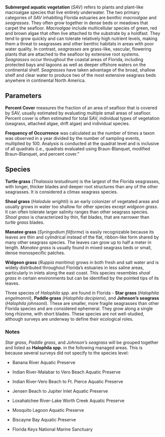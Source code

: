 

**Submerged aquatic vegetation** (*SAV*) refers to plants and plant-like macroalgae species that live entirely underwater. 
The two primary categories of *SAV* inhabiting Florida estuaries are *benthic macroalgae* and *seagrasses*. 
They often grow together in dense beds or meadows that carpet the seafloor. 
*Macroalgae* include multicellular species of green, red and brown algae that often live attached to the substrate by a holdfast. 
They tend to grow quickly and can tolerate relatively high nutrient levels, 
making them a threat to seagrasses and other benthic habitats in areas with poor water quality. 
In contrast, *seagrasses* are grass-like, vascular, flowering plants that are attached to the seafloor by extensive root systems. 
*Seagrasses* occur throughout the coastal areas of Florida, including protected bays and lagoons as well as deeper offshore waters on the continental shelf.
*Seagrasses* have taken advantage of the broad, shallow shelf and clear water to produce two of the most 
extensive seagrass beds anywhere in continental North America.  


## Parameters  


**Percent Cover** measures the fraction of an area of seafloor that is covered by SAV, 
usually estimated by evaluating multiple small areas of seafloor. 
Percent cover is often estimated for total SAV, individual types of vegetation (seagrass, attached algae, drift algae) and individual species.  

**Frequency of Occurrence** was calculated as the number of times a taxon was observed in a year divided by the number of sampling events,
multiplied by 100. Analysis is conducted at the quadrat level and is inclusive of all quadrats 
(i.e., quadrats evaluated using Braun-Blanquet, modified Braun-Blanquet, and percent cover."  


## Species  


**Turtle grass** (*Thalassia testudinum*) is the largest of the Florida seagrasses, with longer, thicker blades and deeper root structures
than any of the other seagrasses. It is considered a climax seagrass species.  

**Shoal grass** (*Halodule wrightii*) is an early colonizer of vegetated areas and usually grows in water too shallow for other species
except *widgeon grass*. It can often tolerate larger salinity ranges than other seagrass species. *Shoal grass* is characterized by thin, flat blades, 
that are narrower than *turtle grass* blades.  

**Manatee grass** (*Syringodium filiforme*) is easily recognizable because its leaves are thin and cylindrical instead of the flat, ribbon-like 
form shared by many other seagrass species. The leaves can grow up to half a meter in length. *Manatee grass* is usually found in mixed seagrass 
beds or small, dense monospecific patches.  

**Widgeon grass** (*Ruppia maritima*) grows in both fresh and salt water and is widely distributed throughout Florida's estuaries in less saline areas, 
particularly in inlets along the east coast. This species resembles *shoal grass* in certain environments but can be identified by the pointed tips 
of its leaves.  

Three species of *Halophila spp.* are found in Florida - **Star grass** (*Halophila engelmannii*), **Paddle grass** (*Halophila decipiens*), and 
**Johnson's seagrass** (*Halophila johnsonii*). These are smaller, more fragile seagrasses than other Florida species and are considered ephemeral. 
They grow along a single long rhizome, with short blades. These species are not well-studied, although surveys are underway to define their 
ecological roles.  


### Notes  


*Star grass*, *Paddle grass*, and *Johnson's seagrass* will be grouped together and listed as **Halophila spp.** in the following managed areas. 
This is because several surveys did not specify to the species level:  

* Banana River Aquatic Preserve  

* Indian River-Malabar to Vero Beach Aquatic Preserve  

* Indian River-Vero Beach to Ft. Pierce Aquatic Preserve  

* Jensen Beach to Jupiter Inlet Aquatic Preserve  

* Loxahatchee River-Lake Worth Creek Aquatic Preserve  

* Mosquito Lagoon Aquatic Preserve  

* Biscayne Bay Aquatic Preserve  

* Florida Keys National Marine Sanctuary  

